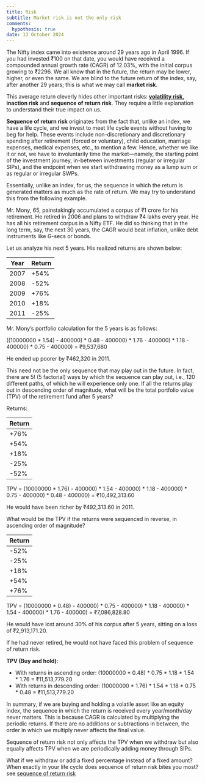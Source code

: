 ```yaml
---
title: Risk
subtitle: Market risk is not the only risk
comments: 
  hypothesis: true
date: 13 October 2024
---
```


The Nifty index came into existence around 29 years ago in April 1996. If you had invested ₹100 on that date, you would have received a compounded annual growth rate (CAGR) of 12.03%, with the initial corpus growing to ₹2296. We all know that in the future, the return may be lower, higher, or even the same. We are blind to the future return of the index, say, after another 29 years; this is what we may call **market risk**.

This average return cleverly hides other important risks: [**volatility risk**](https://www.knotes.co.in/catallactics/personal/volatility)**, inaction risk** and **sequence of return risk**. They require a little explanation to understand their true impact on us.

**Sequence of return risk** originates from the fact that, unlike an index, we have a life cycle, and we invest to meet life cycle events without having to beg for help. These events include non-discretionary and discretionary spending after retirement (forced or voluntary), child education, marriage expenses, medical expenses, etc., to mention a few. Hence, whether we like it or not, we have to involuntarily time the market—namely, the starting point of the investment journey, in-between investments (regular or irregular SIPs), and the endpoint when we start withdrawing money as a lump sum or as regular or irregular SWPs.

Essentially, unlike an index, for us, the sequence in which the return is generated matters as much as the rate of return. We may try to understand this from the following example.

Mr. Mony, 65, painstakingly accumulated a corpus of ₹1 crore for his retirement. He retired in 2006 and plans to withdraw ₹4 lakhs every year. He has all his retirement corpus in a Nifty ETF. He did so thinking that in the long term, say, the next 30 years, the CAGR would beat inflation, unlike debt instruments like G-secs or bonds.

Let us analyze his next 5 years. His realized returns are shown below:

| Year | Return |
|------|--------|
| 2007 | +54%   |
| 2008 | -52%   |
| 2009 | +76%   |
| 2010 | +18%   |
| 2011 | -25%   |

Mr. Mony's portfolio calculation for the 5 years is as follows:

((10000000 \* 1.54) - 400000) \* 0.48 - 400000) \* 1.76 - 400000) \* 1.18 - 400000) \* 0.75 - 400000) = ₹9,537,680

He ended up poorer by ₹462,320 in 2011.

This need not be the only sequence that may play out in the future. In fact, there are 5! (5 factorial) ways by which the sequence can play out, i.e., 120 different paths, of which he will experience only one. If all the returns play out in descending order of magnitude, what will be the total portfolio value (TPV) of the retirement fund after 5 years?

Returns:

| Return |
|--------|
| +76%   |
| +54%   |
| +18%   |
| -25%   |
| -52%   |

TPV = (10000000 \* 1.76) - 400000) \* 1.54 - 400000) \* 1.18 - 400000) \* 0.75 - 400000) \* 0.48 - 400000) = ₹10,492,313.60

He would have been richer by ₹492,313.60 in 2011.

What would be the TPV if the returns were sequenced in reverse, in ascending order of magnitude?

| Return |
|--------|
| -52%   |
| -25%   |
| +18%   |
| +54%   |
| +76%   |

TPV = (10000000 \* 0.48) - 400000) \* 0.75 - 400000) \* 1.18 - 400000) \* 1.54 - 400000) \* 1.76 - 400000) = ₹7,086,828.80

He would have lost around 30% of his corpus after 5 years, sitting on a loss of ₹2,913,171.20.

If he had never retired, he would not have faced this problem of sequence of return risk.

**TPV (Buy and hold)**:

-   With returns in ascending order: (10000000 \* 0.48) \* 0.75 \* 1.18 \* 1.54 \* 1.76 = ₹11,513,779.20
-   With returns in descending order: (10000000 \* 1.76) \* 1.54 \* 1.18 \* 0.75 \* 0.48 = ₹11,513,779.20

In summary, if we are buying and holding a volatile asset like an equity index, the sequence in which the return is received every year/month/day never matters. This is because CAGR is calculated by multiplying the periodic returns. If there are no additions or subtractions in between, the order in which we multiply never affects the final value.

::: callout-tip
Sequence of return risk not only affects the TPV when we withdraw but also equally affects TPV when we are periodically adding money through SIPs.
:::

What if we withdraw or add a fixed percentage instead of a fixed amount? When exactly in your life cycle does sequence of return risk bites you most? see [sequence of return risk](https://www.knotes.co.in/catallactics/personal/sequence2)
